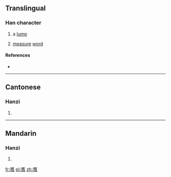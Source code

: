 ==Translingual==

===Han character===
{{Han char|rn=30|rad=口|as=18|sn=21|four=|canj=口廿人X (RTOX)|ids=⿰[[口]][[舊]]}}

# {{context|Cantonese}} a [[lump]]
# [[measure]] [[word]]

====References====
* {{Han ref|kx=0214.280|hdz=10705.150|uh=56BF|ud=22207}}

----

==Cantonese==

===Hanzi===
{{yue-hanzi|jyut=|y=gau6}}

# {{defn|lang=yue|sort=口18}}

----

==Mandarin==

===Hanzi===
{{cmn-hanzi|pin=[[huò]] ([[huo4]])|wg=huo<sup>4</sup>}}

# {{defn|lang=cmn|sort=口18}}

[[fr:嚿]]
[[pl:嚿]]
[[zh:嚿]]